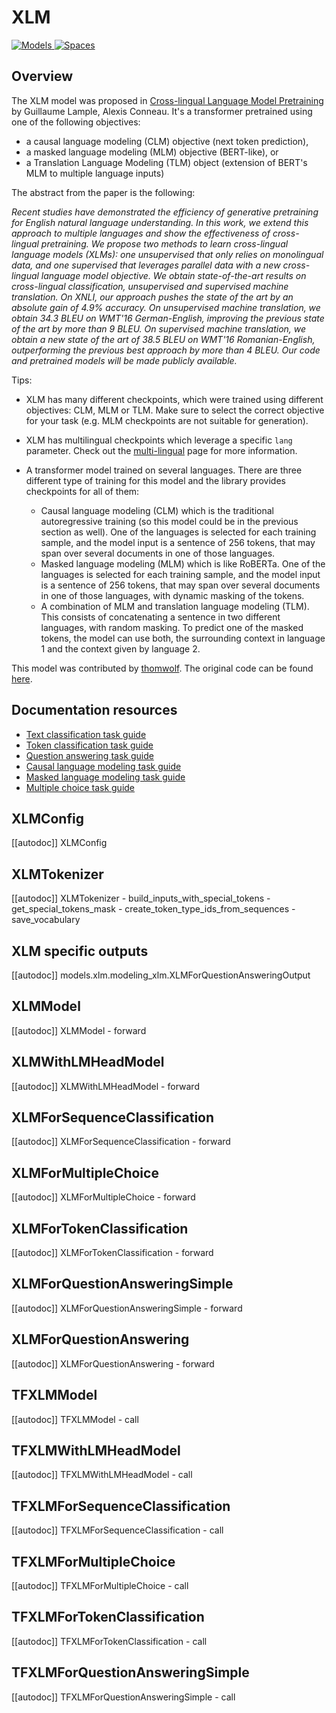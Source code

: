 <!--Copyright 2020 The HuggingFace Team. All rights reserved.

Licensed under the Apache License, Version 2.0 (the "License"); you may not use this file except in compliance with
the License. You may obtain a copy of the License at

http://www.apache.org/licenses/LICENSE-2.0

Unless required by applicable law or agreed to in writing, software distributed under the License is distributed on
an "AS IS" BASIS, WITHOUT WARRANTIES OR CONDITIONS OF ANY KIND, either express or implied. See the License for the
specific language governing permissions and limitations under the License.
-->

# XLM

<div class="flex flex-wrap space-x-1">
<a href="https://huggingface.co/models?filter=xlm">
<img alt="Models" src="https://img.shields.io/badge/All_model_pages-xlm-blueviolet">
</a>
<a href="https://huggingface.co/spaces/docs-demos/xlm-mlm-en-2048">
<img alt="Spaces" src="https://img.shields.io/badge/%F0%9F%A4%97%20Hugging%20Face-Spaces-blue">
</a>
</div>

## Overview

The XLM model was proposed in [Cross-lingual Language Model Pretraining](https://arxiv.org/abs/1901.07291) by
Guillaume Lample, Alexis Conneau. It's a transformer pretrained using one of the following objectives:

- a causal language modeling (CLM) objective (next token prediction),
- a masked language modeling (MLM) objective (BERT-like), or
- a Translation Language Modeling (TLM) object (extension of BERT's MLM to multiple language inputs)

The abstract from the paper is the following:

*Recent studies have demonstrated the efficiency of generative pretraining for English natural language understanding.
In this work, we extend this approach to multiple languages and show the effectiveness of cross-lingual pretraining. We
propose two methods to learn cross-lingual language models (XLMs): one unsupervised that only relies on monolingual
data, and one supervised that leverages parallel data with a new cross-lingual language model objective. We obtain
state-of-the-art results on cross-lingual classification, unsupervised and supervised machine translation. On XNLI, our
approach pushes the state of the art by an absolute gain of 4.9% accuracy. On unsupervised machine translation, we
obtain 34.3 BLEU on WMT'16 German-English, improving the previous state of the art by more than 9 BLEU. On supervised
machine translation, we obtain a new state of the art of 38.5 BLEU on WMT'16 Romanian-English, outperforming the
previous best approach by more than 4 BLEU. Our code and pretrained models will be made publicly available.*

Tips:

- XLM has many different checkpoints, which were trained using different objectives: CLM, MLM or TLM. Make sure to
  select the correct objective for your task (e.g. MLM checkpoints are not suitable for generation).
- XLM has multilingual checkpoints which leverage a specific `lang` parameter. Check out the [multi-lingual](../multilingual) page for more information.
- A transformer model trained on several languages. There are three different type of training for this model and the library provides checkpoints for all of them:

    * Causal language modeling (CLM) which is the traditional autoregressive training (so this model could be in the previous section as well). One of the languages is selected for each training sample, and the model input is a sentence of 256 tokens, that may span over several documents in one of those languages.
    * Masked language modeling (MLM) which is like RoBERTa. One of the languages is selected for each training sample, and the model input is a sentence of 256 tokens, that may span over several documents in one of those languages, with dynamic masking of the tokens.
    * A combination of MLM and translation language modeling (TLM). This consists of concatenating a sentence in two different languages, with random masking. To predict one of the masked tokens, the model can use both, the surrounding context in language 1 and the context given by language 2.

This model was contributed by [thomwolf](https://huggingface.co/thomwolf). The original code can be found [here](https://github.com/facebookresearch/XLM/).

## Documentation resources

- [Text classification task guide](./tasks/sequence_classification)
- [Token classification task guide](./tasks/token_classification)
- [Question answering task guide](./tasks/question_answering)
- [Causal language modeling task guide](./tasks/language_modeling)
- [Masked language modeling task guide](./tasks/masked_language_modeling)
- [Multiple choice task guide](./tasks/multiple_choice)

## XLMConfig

[[autodoc]] XLMConfig

## XLMTokenizer

[[autodoc]] XLMTokenizer
    - build_inputs_with_special_tokens
    - get_special_tokens_mask
    - create_token_type_ids_from_sequences
    - save_vocabulary

## XLM specific outputs

[[autodoc]] models.xlm.modeling_xlm.XLMForQuestionAnsweringOutput

## XLMModel

[[autodoc]] XLMModel
    - forward

## XLMWithLMHeadModel

[[autodoc]] XLMWithLMHeadModel
    - forward

## XLMForSequenceClassification

[[autodoc]] XLMForSequenceClassification
    - forward

## XLMForMultipleChoice

[[autodoc]] XLMForMultipleChoice
    - forward

## XLMForTokenClassification

[[autodoc]] XLMForTokenClassification
    - forward

## XLMForQuestionAnsweringSimple

[[autodoc]] XLMForQuestionAnsweringSimple
    - forward

## XLMForQuestionAnswering

[[autodoc]] XLMForQuestionAnswering
    - forward

## TFXLMModel

[[autodoc]] TFXLMModel
    - call

## TFXLMWithLMHeadModel

[[autodoc]] TFXLMWithLMHeadModel
    - call

## TFXLMForSequenceClassification

[[autodoc]] TFXLMForSequenceClassification
    - call

## TFXLMForMultipleChoice

[[autodoc]] TFXLMForMultipleChoice
    - call

## TFXLMForTokenClassification

[[autodoc]] TFXLMForTokenClassification
    - call

## TFXLMForQuestionAnsweringSimple

[[autodoc]] TFXLMForQuestionAnsweringSimple
    - call
